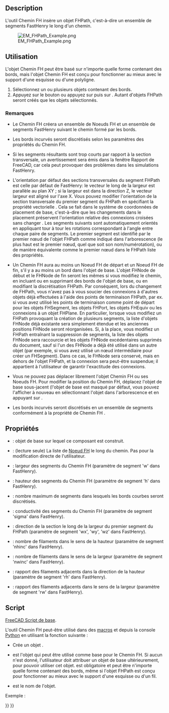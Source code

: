 <languages/>

{{Docnav/fr
|[[EM_FHSegment/fr|Segment FH]]
|[[EM_FHPlane/fr|Plan FH]]
|[[EM_Workbench/fr|Atelier EM]]
|IconL=EM_FHSegment.svg
|IconR=EM_FHPlane.svg
|IconC=EMWorkbench.svg
}}

{{GuiCommand/fr
|Name=EM FHPath
|Name/fr=EM Chemin FH
|MenuLocation=EM → FHPath
|Workbenches=[[EM_Workbench/fr|EM]]
|Shortcut={{KEY|E}} {{KEY|T}}
|Version=0.17
|SeeAlso=[[EM_FHNode/fr|EM Noeud FH]], [[EM_FHSegment/fr|EM Segment FH]]
}}

==Description==

L'outil Chemin FH insère un objet FHPath, c'est-à-dire un ensemble de segments FastHenry le long d'un chemin.

[[Image:EM_FHPath_Example.png]]

{{Caption|Chemin FH FastHenry}}

<span id="Usage"></span>
==Utilisation==

L'objet Chemin FH peut être basé sur n'importe quelle forme contenant des bords, mais l'objet Chemin FH est conçu pour fonctionner au mieux avec le support d'une esquisse ou d'une polyligne.

# Sélectionnez un ou plusieurs objets contenant des bords.
# Appuyez sur le bouton {{Button|[[Image:EM_FHPath.svg|16px]] [[EM_FHPath/fr|EM FHPath]]}} ou appuyez sur {{KEY|E}} puis sur {{KEY|T}}. Autant d'objets FHPath seront créés que les objets sélectionnés.

<span id="Remarks"></span>
===Remarques===

* Le Chemin FH créera un ensemble de Noeuds FH et un ensemble de segments FastHenry suivant le chemin formé par les bords.

* Les bords incurvés seront discrétisés selon les paramètres des propriétés du Chemin FH.

* Si les segments résultants sont trop courts par rapport à la section transversale, un avertissement sera émis dans la fenêtre Rapport de FreeCAD, car cela peut provoquer des problèmes dans les simulations FastHenry.

* L'orientation par défaut des sections transversales du segment FHPath est celle par défaut de FastHenry: le vecteur le long de la largeur est parallèle au plan XY ; si la largeur est dans la direction Z, le vecteur largeur est aligné sur l'axe X. Vous pouvez modifier l'orientation de la section transversale du premier segment du FHPath en spécifiant la propriété vectorielle {{PropertyData|ww}}. Cela se fait dans le système de coordonnées de placement de base, c'est-à-dire que les changements dans le placement préservent l'orientation relative des connexions croisées sans changer {{PropertyData|ww}}. Les segments suivants sont automatiquement orientés en appliquant tour à tour les rotations correspondant à l'angle entre chaque paire de segments. Le premier segment est identifié par le premier nœud de l'objet FHPath comme indiqué dans l'arborescence (le plus haut est le premier nœud, quel que soit son nom/numérotation), ou de manière équivalente comme le premier nœud dans le {{PropertyData|Nodes}} FHPath liste des propriétés.

* Un Chemin FH aura au moins un Noeud FH de départ et un Noeud FH de fin, s'il y a au moins un bord dans l'objet de base. L'objet FHNode de début et le FHNode de fin seront les mêmes si vous modifiez le chemin, en incluant ou en supprimant des bords de l'objet de base, ou en modifiant la discrétisation FHPath. Par conséquent, lors du changement de FHPath, vous n'avez pas à vous soucier des connexions à d'autres objets déjà effectuées à l'aide des points de terminaison FHPath, par ex. si vous avez utilisé les points de terminaison comme point de départ pour les objets FHSegment, les objets FHPort, les objets FHEquiv ou les connexions à un objet FHPlane. En particulier, lorsque vous modifiez un FHPath provoquant la création de plusieurs segments, la liste d'objets FHNode déjà existante sera simplement étendue et les anciennes positions FHNode seront réorganisées. Si, à la place, vous modifiez un FHPath entraînant la suppression de segments, la liste des objets FHNode sera raccourcie et les objets FHNode excédentaires supprimés du document, sauf si l'un des FHNode a déjà été utilisé dans un autre objet (par exemple, si vous avez utilisé un nœud intermédiaire pour créer un FHSegment). Dans ce cas, le FHNode sera conservé, mais en dehors de l'objet FHPath, et la connexion sera peut-être suspendue; il appartient à l'utilisateur de garantir l'exactitude des connexions. 

* Vous ne pouvez pas déplacer librement l'objet Chemin FH ou ses Noeuds FH. Pour modifier la position du Chemin FH, déplacez l'objet de base sous-jacent (l'objet de base est masqué par défaut, vous pouvez l'afficher à nouveau en sélectionnant l'objet dans l'arborescence et en appuyant sur {{KEY|Espace}}.

* Les bords incurvés seront discrétisés en un ensemble de segments conformément à la propriété de Chemin FH {{PropertyData|Discr}}.

<span id="Properties"></span>
==Propriétés==

* {{PropertyData|Base}} : objet de base sur lequel ce composant est construit.
* {{PropertyData|Nodes}} : (lecture seule) La liste de [[EM_FHNode/fr|Noeud FH]] le long du chemin. Pas pour la modification directe de l'utilisateur.
* {{PropertyData|Width}} : largeur des segments du Chemin FH (paramètre de segment 'w' dans FastHenry).
* {{PropertyData|Height}} : hauteur des segments du Chemin FH (paramètre de segment 'h' dans FastHenry).
* {{PropertyData|Discr}} : nombre maximum de segments dans lesquels les bords courbes seront discrétisés.
* {{PropertyData|Sigma}} : conductivité des segments du Chemin FH (paramètre de segment 'sigma' dans FastHenry).
* {{PropertyData|ww}} : direction de la section le long de la largeur du premier segment du FHPath (paramètre de segment 'wx', 'wy', 'wz' dans FastHenry).
* {{PropertyData|nhinc}} : nombre de filaments dans le sens de la hauteur (paramètre de segment 'nhinc' dans FastHenry).
* {{PropertyData|nwinc}} : nombre de filaments dans le sens de la largeur (paramètre de segment 'nwinc' dans FastHenry).
* {{PropertyData|rh}} : rapport des filaments adjacents dans la direction de la hauteur (paramètre de segment 'rh' dans FastHenry).
* {{PropertyData|rw}} : rapport des filaments adjacents dans le sens de la largeur (paramètre de segment 'rw' dans FastHenry).

<span id="Scripting"></span>
==Script==

{{Emphasis|Voir aussi :}} [[FreeCAD_Scripting_Basics/fr|FreeCAD Script de base]].

L'outil Chemin FH peut-être utilisé dans des [[Macros/fr|macros]] et depuis la console [[Python/fr|Python]] en utilisant la fonction suivante :

{{Code|code=
path = makeFHPath(baseobj=None,name='FHPath')
}}

* Crée un objet {{incode|FHPath}}.
* {{incode|baseobj}} est l'objet qui peut être utilisé comme base pour le Chemin FH. Si aucun {{incode|baseobj}} n'est donné, l'utilisateur doit attribuer un objet de base ultérieurement, pour pouvoir utiliser cet objet. {{incode|baseobj}} est obligatoire et peut être n'importe quelle forme contenant des bords, même si l'objet FHPath est conçu pour fonctionner au mieux avec le support d'une esquisse ou d'un fil.
* {{incode|name}} est le nom de l'objet.

Exemple :

{{Code|code=
import FreeCAD, EM
from FreeCAD import Base
import Part, PartGui
spiral = App.ActiveDocument.addObject("Part::Spiral","Spiral")
spiral.Growth=1.00
spiral.Rotations=4.00
spiral.Radius=1.00
spiral.Placement=Base.Placement(Base.Vector(0.00,0.00,0.00),Base.Rotation(0.00,0.00,0.00,1.00))
spiral.Label='Spiral'

fhpath = EM.makeFHPath(spiral)
fhpath.Discr = 40
App.ActiveDocument.recompute()
}}


{{Docnav/fr
|[[EM_FHSegment/fr|Segment FH]]
|[[EM_FHPlane/fr|Plan FH]]
|[[EM_Workbench/fr|Atelier EM]]
|IconL=EM_FHSegment.svg
|IconR=EM_FHPlane.svg
|IconC=EMWorkbench.svg
}}

{{EM Tools navi{{#translation:}}}}
{{Userdocnavi{{#translation:}}}}